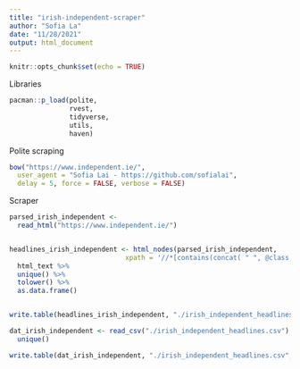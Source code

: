 ```yaml
---
title: "irish-independent-scraper"
author: "Sofia La"
date: "11/28/2021"
output: html_document
---
```


```r
knitr::opts_chunk$set(echo = TRUE)
```

Libraries
```r
pacman::p_load(polite, 
               rvest,
               tidyverse,
               utils,
               haven)
```

Polite scraping 
```r
bow("https://www.independent.ie/",
  user_agent = "Sofia Lai - https://github.com/sofialai",
  delay = 5, force = FALSE, verbose = FALSE)
```

Scraper 
```r
parsed_irish_independent <-
  read_html("https://www.independent.ie/")


headlines_irish_independent <- html_nodes(parsed_irish_independent,
                             xpath = '//*[contains(concat( " ", @class, " " ), concat( " ", "title2", " " ))]//span') %>% 
  html_text %>% 
  unique() %>% 
  tolower() %>% 
  as.data.frame()


write.table(headlines_irish_independent, "./irish_independent_headlines.csv", append = TRUE, row.names = FALSE)

dat_irish_independent <- read_csv("./irish_independent_headlines.csv") %>% 
  unique() 

write.table(dat_irish_independent, "./irish_independent_headlines.csv", row.names = FALSE)


```
